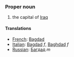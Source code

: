 ===Proper noun===

#the capital of [[Iraq]]

====Translations====
*[[French]]: [[Bagdad]]
*[[Italian]]: [[Bagdad]] ''f'', [[Baghdad]] ''f''
*[[Russian]]: [[Багдад]] ''m''